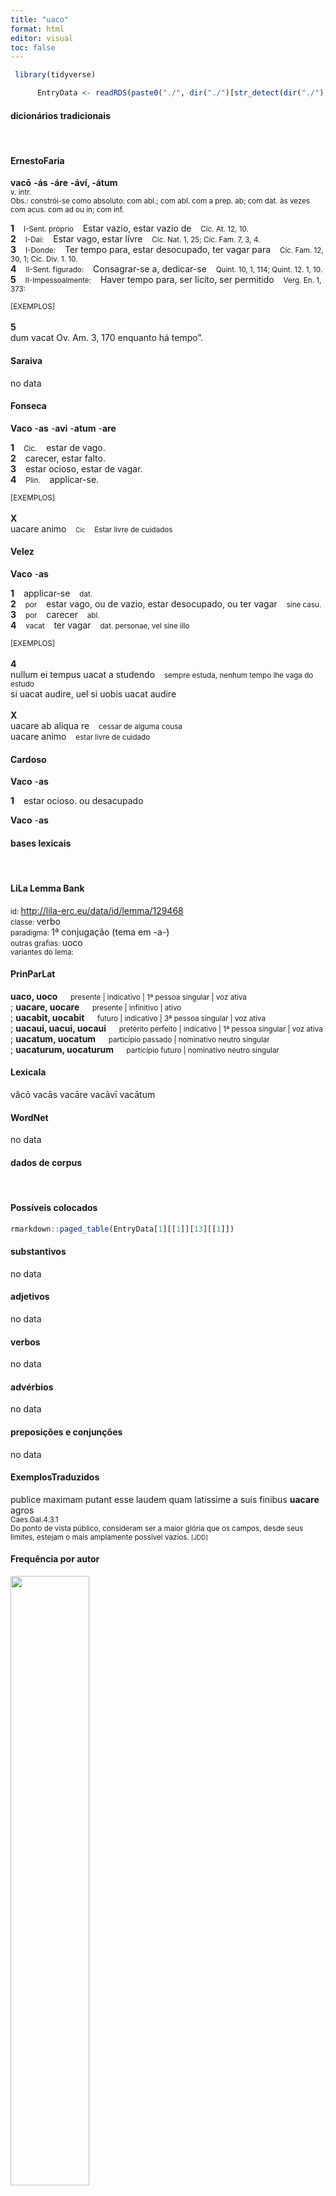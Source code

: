 ```yaml
---
title: "uaco"
format: html
editor: visual
toc: false
---
```



```r
 library(tidyverse) 

      EntryData <- readRDS(paste0("./", dir("./")[str_detect(dir("./"), "_xx117-97-99-111xx_.rds")]))

```


#### dicionários tradicionais

&emsp;




::: panel-tabset

#### ErnestoFaria

<b>vacō</b> <b>-ás</b> <b>-áre</b> <b>-áví, -átum</b> <br> <small>v. intr.</small> <br> <small>Obs.: constrói-se como absoluto: com abl.; com abl. com a prep. ab; com dat. às vezes com acus. com ad ou in; com inf.</small>   <p> <b>1</b> &ensp; <small>I-Sent. próprio</small> &ensp; Estar vazio, estar vazio de &ensp; <small>Cíc. At. 12, 10.</small> <br> <b>2</b> &ensp; <small>I-Daí:</small> &ensp; Estar vago, estar lívre &ensp; <small>Cíc. Nat. 1, 25; Cíc. Fam. 7, 3, 4.</small> <br> <b>3</b> &ensp; <small>I-Donde:</small> &ensp; Ter tempo para, estar desocupado, ter vagar para &ensp; <small>Cíc. Fam. 12, 30, 1; Cíc. Div. 1. 10.</small> <br> <b>4</b> &ensp; <small>II-Sent. fígurado:</small> &ensp; Consagrar-se a, dedicar-se &ensp; <small>Quint. 10, 1, 114; Quint. 12. 1, 10.</small> <br> <b>5</b> &ensp; <small>II-Impessoalmente:</small> &ensp; Haver tempo para, ser lícito, ser permitido &ensp; <small>Verg. En. 1, 373:</small> </p>   <p><small>[EXEMPLOS]</small><br> <br><b>5</b><br>dum vacat Ov. Am. 3, 170 enquanto há tempo”. </p>




#### Saraiva

no data




#### Fonseca

<b>Vaco</b> -<b>as</b> -<b>avi</b> -<b>atum</b> -<b>are</b>   <p> <b>1</b> &ensp; <small>Cic.</small> &ensp; estar de vago. <br> <b>2</b> &ensp; carecer, estar falto. <br> <b>3</b> &ensp; estar ocioso, estar de vagar. <br> <b>4</b> &ensp; <small>Plin.</small> &ensp; applicar-se. </p>   <p><small>[EXEMPLOS]</small><br> <br><b>X</b><br>uacare animo &ensp; <small><small>Cic</small></small> &ensp; <small>Estar livre de cuidados</small> </p>




#### Velez

<b>Vaco</b> -<b>as</b>   <p> <b>1</b> &ensp; applicar-se &ensp; <small>dat.</small> <br> <b>2</b> &ensp; <small>por</small> &ensp; estar vago, ou de vazio, estar desocupado, ou ter vagar &ensp; <small>sine casu.</small> <br> <b>3</b> &ensp; <small>por</small> &ensp; carecer &ensp; <small>abl.</small> <br> <b>4</b> &ensp; <small>vacat</small> &ensp; ter vagar &ensp; <small>dat. personae, vel sine illo</small> </p>   <p><small>[EXEMPLOS]</small><br> <br><b>4</b><br>nullum ei tempus uacat a studendo &ensp; <small>sempre estuda, nenhum tempo lhe vaga do estudo</small> <br> si uacat audire, uel si uobis uacat audire <br> <br><b>X</b><br>uacare ab aliqua re &ensp; <small>cessar de alguma cousa</small> <br> uacare animo &ensp; <small>estar livre de cuidado</small> </p>




#### Cardoso

<b>Vaco</b> -<b>as</b>   <p> <b>1</b> &ensp; estar ocioso. ou desacupado </p> 
 <b>Vaco</b> -<b>as</b>


:::



#### bases lexicais

&emsp;






::: panel-tabset

#### LiLa Lemma Bank

<small> id: </small> <a href=' http://lila-erc.eu/data/id/lemma/129468 ' target="_blank"> http://lila-erc.eu/data/id/lemma/129468 </a> <br>
<small> classe: </small> verbo    <br>
<small> paradigma: </small> 1ª conjugação (tema em -a-) <br>
<small> outras grafias: </small> uoco <br>
<small> variantes do lema: </small>  <br>





#### PrinParLat

<b> uaco, uoco </b>&emsp;<small> presente | indicativo | 1ª pessoa singular | voz ativa </small><br>
; <b> uacare, uocare </b>&emsp;<small> presente | infinitivo | ativo </small><br>
; <b> uacabit, uocabit </b>&emsp;<small> futuro | indicativo | 3ª pessoa singular | voz ativa </small><br>
; <b> uacaui, uacui, uocaui </b>&emsp;<small> pretérito perfeito | indicativo | 1ª pessoa singular | voz ativa </small><br>
; <b> uacatum, uocatum </b>&emsp;<small> particípio passado | nominativo neutro singular </small><br>
; <b> uacaturum, uocaturum </b>&emsp;<small> particípio futuro | nominativo neutro singular </small><br>





#### Lexicala

văcō 
 vacās 
 vacāre 
 vacāvī 
 vacātum




#### WordNet

no data


:::



#### dados de corpus

&emsp;




::: panel-tabset

#### Possíveis colocados

```r

rmarkdown::paged_table(EntryData[1][[1]][13][[1]])

```


#### substantivos

no data




#### adjetivos

no data




#### verbos

no data




#### advérbios

no data




#### preposições e conjunções

no data


:::



::: panel-tabset

#### ExemplosTraduzidos

<p> publice maximam putant esse laudem quam latissime a suis finibus <b>uacare</b> agros <br> <small> Caes.Gal.4.3.1 <br> Do ponto de vista público, consideram ser a maior glória que os campos, desde seus limites, estejam o mais amplamente possível vazios. <small> [JDD] </small> </small> </p>





#### Frequência por autor

![](./Media/barchart__xx117-97-99-111xx__lemma_BY_author_Frequencies.webp){width=50% fig-alt='This charts plots the frequency of lemma by author_Frequencies. The Tacitus subcorpus registers the highest normalized frequency, with the value of 3.43 and an absolute frequency of 1. The Phaedrus subcorpus follows, with a normalized frequency of 3.04 and an absolute frequency of 2. the subcorpus with the least normalized frequency is Horatius with the normalized value of 0 and an absolute freqeuncy of 0. here are all the values: subcorpus: Caesar ; normalized frequency: 4 ; absolute frequency: 1.51068811843795. subcorpus: Cicero ; normalized frequency: 6 ; absolute frequency: 0.373775883979966. subcorpus: Horatius ; normalized frequency: 0 ; absolute frequency: 0. subcorpus: Ovidius ; normalized frequency: 0 ; absolute frequency: 0. subcorpus: Phaedrus ; normalized frequency: 2 ; absolute frequency: 3.0362835888872. subcorpus: Sallustius ; normalized frequency: 0 ; absolute frequency: 0. subcorpus: Seneca ; normalized frequency: 15 ; absolute frequency: 2.79949982269834. subcorpus: Suetonius ; normalized frequency: 0 ; absolute frequency: 0. subcorpus: Tacitus ; normalized frequency: 1 ; absolute frequency: 3.43288705801579. subcorpus: Vergilius ; normalized frequency: 1 ; absolute frequency: 1.93050193050193. subcorpus: Hieronymus ; normalized frequency: 0 ; absolute frequency: 0'}




#### Frequência por gênero

![](./Media/barchart__xx117-97-99-111xx__lemma_BY_genre_Frequencies.webp){width=50% fig-alt='This charts plots the frequency of lemma by genre_Frequencies. The Poesia.trágica subcorpus registers the highest normalized frequency, with the value of 5.21 and an absolute frequency of 6. The Prosa.filosófica subcorpus follows, with a normalized frequency of 2.14 and an absolute frequency of 13. the subcorpus with the least normalized frequency is Prosa.epistolográfica with the normalized value of 0 and an absolute freqeuncy of 0. here are all the values: subcorpus: Prosa.histórica ; normalized frequency: 5 ; absolute frequency: 1.21716692227172. subcorpus: Prosa.filosófica ; normalized frequency: 13 ; absolute frequency: 2.14164511293059. subcorpus: Prosa.oratória ; normalized frequency: 2 ; absolute frequency: 0.192025193705414. subcorpus: Prosa.epistolográfica ; normalized frequency: 0 ; absolute frequency: 0. subcorpus: Poesia.lírica ; normalized frequency: 0 ; absolute frequency: 0. subcorpus: Poesia.didática ; normalized frequency: 2 ; absolute frequency: 1.69649673424379. subcorpus: Poesia.trágica ; normalized frequency: 6 ; absolute frequency: 5.21195274496178. subcorpus: Poesia.épica ; normalized frequency: 1 ; absolute frequency: 1.93050193050193. subcorpus: Prosa.ficcional ; normalized frequency: 0 ; absolute frequency: 0'}




#### Frequência por século

![](./Media/barchart__xx117-97-99-111xx__lemma_BY_period_Frequencies.webp){width=50% fig-alt='This charts plots the frequency of lemma by period_Frequencies. The II.d.C. subcorpus registers the highest normalized frequency, with the value of 2.62 and an absolute frequency of 1. The I.d.C. subcorpus follows, with a normalized frequency of 2.6 and an absolute frequency of 17. the subcorpus with the least normalized frequency is IV.d.C. with the normalized value of 0 and an absolute freqeuncy of 0. here are all the values: subcorpus: I.a.C. ; normalized frequency: 11 ; absolute frequency: 0.511985105887829. subcorpus: I.d.C. ; normalized frequency: 17 ; absolute frequency: 2.60058130640967. subcorpus: II.d.C. ; normalized frequency: 1 ; absolute frequency: 2.61780104712042. subcorpus: IV.d.C. ; normalized frequency: 0 ; absolute frequency: 0'}


:::

